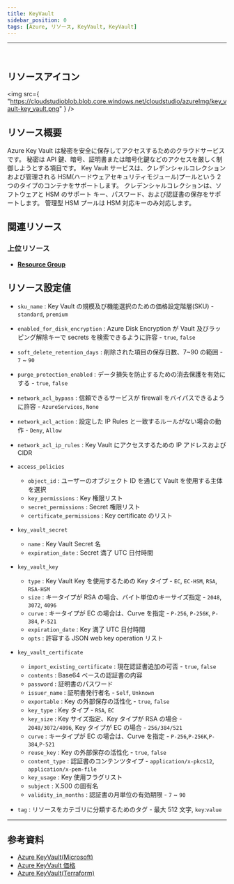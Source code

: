 ```yaml
---
title: KeyVault
sidebar_position: 0
tags: [Azure, リソース, KeyVault, KeyVault]
---
```


<hr />
<br />

## リソースアイコン

<img
    src={
        "https://cloudstudioblob.blob.core.windows.net/cloudstudio/azureImg/key_vault-key_vault.png"
    }
/>

## リソース概要

Azure Key Vault は秘密を安全に保存してアクセスするためのクラウドサービスです。
秘密は API 鍵、暗号、証明書または暗号化鍵などのアクセスを厳しく制御しようとする項目です。 Key Vault サービスは、クレデンシャルコレクションおよび管理される HSM(ハードウェアセキュリティモジュール)プールという 2 つのタイプのコンテナをサポートします。
クレデンシャルコレクションは、ソフトウェアと HSM のサポート キー、パスワード、および認証書の保存をサポートします。 管理型 HSM プールは HSM 対応キーのみ対応します。

## 関連リソース

### 上位リソース

-   [**Resource Group**](https://docs.cstudio.app/ja/docs/resource/azure/Base/ResourceGroup)

## リソース設定値

-   `sku_name` : Key Vault の規模及び機能選択のための価格設定階層(SKU) - `standard`, `premium`

-   `enabled_for_disk_encryption` : Azure Disk Encryption が Vault 及びラッピング解除キーで secrets を検索できるように許容 - `true`, `false`

-   `soft_delete_retention_days` : 削除された項目の保存日数、7~90 の範囲 - `7` ~ `90`

-   `purge_protection_enabled` : データ損失を防止するための消去保護を有効にする - `true`, `false`

-   `network_acl_bypass` : 信頼できるサービスが firewall をバイパスできるように許容 - `AzureServices`, `None`

-   `network_acl_action` : 設定した IP Rules と一致するルールがない場合の動作 - `Deny`, `Allow`

-   `network_acl_ip_rules` : Key Vault にアクセスするための IP アドレスおよび CIDR

-   `access_policies`

    -   `object_id` : ユーザーのオブジェクト ID を通じて Vault を使用する主体を選択
    -   `key_permissions` : Key 権限リスト
    -   `secret_permissions` : Secret 権限リスト
    -   `certificate_permissions` : Key certificate のリスト

-   `key_vault_secret`

    -   `name` : Key Vault Secret 名
    -   `expiration_date` : Secret 満了 UTC 日付時間

-   `key_vault_key`

    -   `type` : Key Vault Key を使用するための Key タイプ - `EC`, `EC-HSM`, `RSA`, `RSA-HSM`
    -   `size` : キータイプが RSA の場合、バイト単位のキーサイズ指定 - `2048`, `3072`, `4096`
    -   `curve` : キータイプが EC の場合は、Curve を指定 - `P-256`, `P-256K`, `P-384`, `P-521`
    -   `expiration_date` : Key 満了 UTC 日付時間
    -   `opts` : 許容する JSON web key operation リスト

-   `key_vault_certificate`

    -   `import_existing_certificate` : 現在認証書追加の可否 - `true`, `false`
    -   `contents` : Base64 ベースの認証書の内容
    -   `password` : 証明書のパスワード
    -   `issuer_name` : 証明書発行者名 - `Self`, `Unknown`
    -   `exportable` : Key の外部保存の活性化 - `true`, `false`
    -   `key_type` : Key タイプ - `RSA`, `EC`
    -   `key_size` : Key サイズ指定、Key タイプが RSA の場合 - `2048/3072/4096`, Key タイプが EC の場合 - `256/384/521`
    -   `curve` : キータイプが EC の場合は、Curve を指定 - `P-256`,`P-256K`,`P-384`,`P-521`
    -   `reuse_key` : Key の外部保存の活性化 - `true`, `false`
    -   `content_type` : 認証書のコンテンツタイプ - `application/x-pkcs12`, `application/x-pem-file`
    -   `key_usage` : Key 使用フラグリスト
    -   `subject` : X.500 の固有名
    -   `validity_in_months` : 認証書の月単位の有効期限 - `7` ~ `90`

-   `tag` : リソースをカテゴリに分類するためのタグ - 最大 512 文字, `key`:`value`

---

## 参考資料

-   [Azure KeyVault(Microsoft)](https://learn.microsoft.com/ko-kr/azure/key-vault/general/overview)
-   [Azure KeyVault 価格](https://azure.microsoft.com/en-us/pricing/details/key-vault/)
-   [Azure KeyVault(Terraform)](https://registry.terraform.io/providers/hashicorp/azurerm/latest/docs/resources/key_vault)
